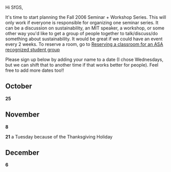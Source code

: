 {{SfGS}}

Hi SfGS,

It's time to start planning the Fall 2006 Seminar + Workshop Series.  This will only work if everyone is responsible for organizing one seminar series.  It can be a discussion on sustainability, an MIT speaker, a workshop, or some other way you'd like to get a group of people together to talk/discuss/do something about sustainability.  It would be great if we could have an event every 2 weeks.  To reserve a room, go to [http://web.mit.edu/registrar/www/schedules/asa_request_2007fa.html Reserving a classroom for an ASA recognized student group]

Please sign up below by adding your name to a date (I chose Wednesdays, but we can shift that to another time if that works better for people).  Feel free to add more dates too!!

==October==

'''25'''

==November==

'''8'''

'''21''' a Tuesday because of the Thanksgiving Holiday

==December==

'''6'''